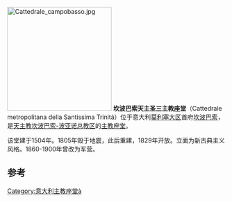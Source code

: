 {{coord|41.56033|N|14.65951|E|display=title|notes=<ref>Coordinate prese da [[OpenStreetMap|OpenStreetMap]].</ref>}}
[[File:Cattedrale_campobasso.jpg|240px]]
'''坎波巴索天主圣三主教座堂'''（Cattedrale metropolitana della Santissima Trinità）位于意大利[[莫利塞大区|莫利塞大区]]首府[[坎波巴索|坎波巴索]]，是[[天主教坎波巴索-波亚诺总教区|天主教坎波巴索-波亚诺总教区]]的[[主教座堂|主教座堂]]。

该堂建于1504年。1805年毁于地震，此后重建，1829年开放。立面为新古典主义风格。1860-1900年曾改为军营。

== 参考 ==
{{references}}
{{意大利天主教主教座堂}}
[[Category:意大利主教座堂à|Category:意大利主教座堂à]]